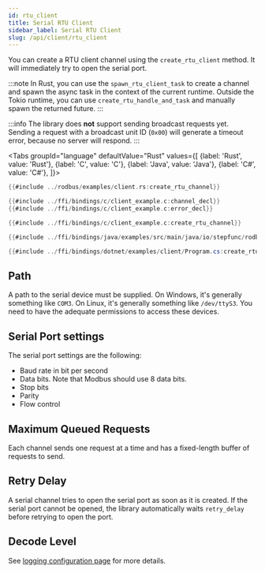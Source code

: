 ```yaml
---
id: rtu_client
title: Serial RTU Client
sidebar_label: Serial RTU Client
slug: /api/client/rtu_client
---
```



You can create a RTU client channel using the `create_rtu_client` method. It will immediately try to open the serial port.

:::note
In Rust, you can use the `spawn_rtu_client_task` to create a channel and spawn the async task in the context of the current runtime.
Outside the Tokio runtime, you can use `create_rtu_handle_and_task` and manually spawn the returned future.
:::

:::info
The library does **not** support sending broadcast requests yet. Sending a request with a broadcast unit ID
(`0x00`) will generate a timeout error, because no server will respond.
:::

<Tabs
groupId="language"
defaultValue="Rust"
values={[
{label: 'Rust', value: 'Rust'},
{label: 'C', value: 'C'},
{label: 'Java', value: 'Java'},
{label: 'C#', value: 'C#'},
]}>
<TabItem value="Rust">

```rust
{{#include ../rodbus/examples/client.rs:create_rtu_channel}}
```

</TabItem>
<TabItem value="C">

```c
{{#include ../ffi/bindings/c/client_example.c:channel_decl}}
{{#include ../ffi/bindings/c/client_example.c:error_decl}}

{{#include ../ffi/bindings/c/client_example.c:create_rtu_channel}}
```

</TabItem>
<TabItem value="Java">

```java
{{#include ../ffi/bindings/java/examples/src/main/java/io/stepfunc/rodbus/examples/ClientExample.java:create_rtu_channel}}
```

</TabItem>
<TabItem value="C#">

```csharp
{{#include ../ffi/bindings/dotnet/examples/client/Program.cs:create_rtu_channel}}
```

</TabItem>
</Tabs>

## Path

A path to the serial device must be supplied. On Windows, it's generally something like `COM3`. On Linux, it's
generally something like `/dev/ttyS3`. You need to have the adequate permissions to access these devices.

## Serial Port settings

The serial port settings are the following:

- Baud rate in bit per second
- Data bits. Note that Modbus should use 8 data bits.
- Stop bits
- Parity
- Flow control

## Maximum Queued Requests

Each channel sends one request at a time and has a fixed-length buffer of requests to send.

## Retry Delay

A serial channel tries to open the serial port as soon as it is created. If the serial port cannot be opened, the library
automatically waits `retry_delay` before retrying to open the port.

## Decode Level

See [logging configuration page](../logging.mdx#protocol-decoding) for more details.
